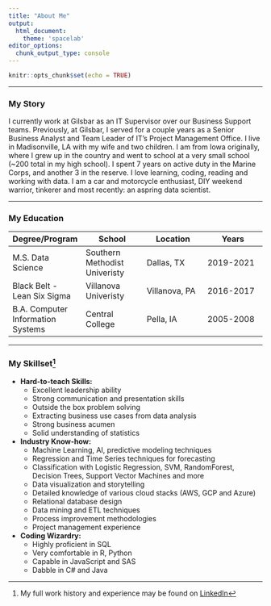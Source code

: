 ```yaml
---
title: "About Me"
output: 
  html_document:
    theme: 'spacelab'
editor_options: 
  chunk_output_type: console
---
```


```r
knitr::opts_chunk$set(echo = TRUE)
```
---

### My Story
I currently work at Gilsbar as an IT Supervisor over our Business Support teams.  Previously, at Gilsbar, I served for a couple years as a Senior Business Analyst and Team Leader of IT's Project Management Office.  I live in Madisonville, LA with my wife and two children.  I am from Iowa originally, where I grew up in the country and went to school at a very small school (~200 total in my high school).  I spent 7 years on active duty in the Marine Corps, and another 3 in the reserve.  I love learning, coding, reading and working with data.  I am a car and motorcycle enthusiast, DIY weekend warrior, tinkerer and most recently: an aspring data scientist.  

---

### My Education
|Degree/Program|School|Location|Years|
|----|----|----|----|
|M.S. Data Science | Southern Methodist Univeristy | Dallas, TX | 2019-2021 |
|Black Belt - Lean Six Sigma | Villanova Univeristy | Villanova, PA | 2016-2017 |
|B.A. Computer Information Systems | Central College | Pella, IA | 2005-2008 |

---  

### My Skillset[^1] 
* **Hard-to-teach Skills:**
  + Excellent leadership ability
  + Strong communication and presentation skills
  + Outside the box problem solving
  + Extracting business use cases from data analysis
  + Strong business acumen
  + Solid understanding of statistics

* **Industry Know-how:**
  + Machine Learning, AI, predictive modeling techniques
  + Regression and Time Series techniques for forecasting 
  + Classification with Logistic Regression, SVM, RandomForest, Decision Trees, Support Vector Machines and more
  + Data visualization and storytelling
  + Detailed knowledge of various cloud stacks (AWS, GCP and Azure)
  + Relational database design
  + Data mining and ETL techniques
  + Process improvement methodologies
  + Project management experience
  
* **Coding Wizardry:**
  + Highly proficient in SQL
  + Very comfortable in R, Python
  + Capable in JavaScript and SAS
  + Dabble in C# and Java

[^1]: My full work history and experience may be found on [LinkedIn](https://www.linkedin.com/in/dustin-bracy/) 